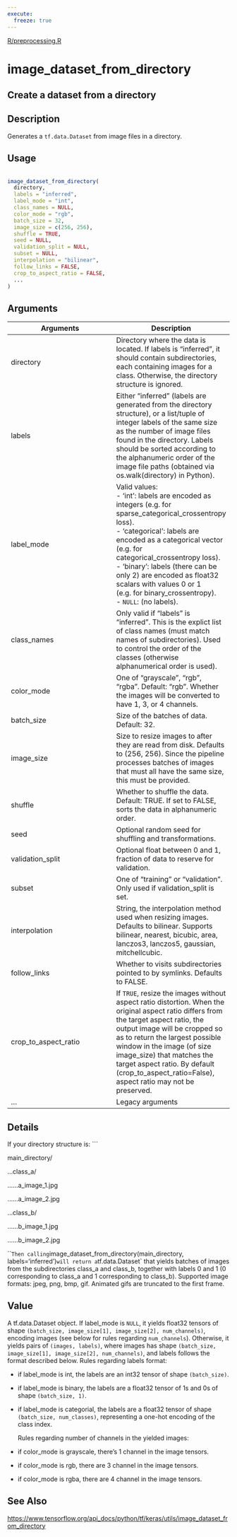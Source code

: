```yaml
---
execute:
  freeze: true
---
```


[R/preprocessing.R](https://github.com/rstudio/keras//blob/main/R/preprocessing.R#L1079) 

# image_dataset_from_directory

## Create a dataset from a directory

## Description
 Generates a `tf.data.Dataset` from image files in a directory. 


## Usage
```r
 
image_dataset_from_directory( 
  directory, 
  labels = "inferred", 
  label_mode = "int", 
  class_names = NULL, 
  color_mode = "rgb", 
  batch_size = 32, 
  image_size = c(256, 256), 
  shuffle = TRUE, 
  seed = NULL, 
  validation_split = NULL, 
  subset = NULL, 
  interpolation = "bilinear", 
  follow_links = FALSE, 
  crop_to_aspect_ratio = FALSE, 
  ... 
) 
```

## Arguments
|Arguments|Description|
|---|---|
| directory | Directory where the data is located. If labels is "inferred", it should contain subdirectories, each containing images for a class. Otherwise, the directory structure is ignored. |
| labels | Either "inferred" (labels are generated from the directory structure), or a list/tuple of integer labels of the same size as the number of image files found in the directory. Labels should be sorted according to the alphanumeric order of the image file paths (obtained via os.walk(directory) in Python). |
| label_mode | Valid values:  <br>- 'int': labels are encoded as integers (e.g. for sparse_categorical_crossentropy loss). <br>- 'categorical': labels are encoded as a categorical vector (e.g. for categorical_crossentropy loss). <br>- 'binary': labels (there can be only 2) are encoded as float32 scalars with values 0 or 1 (e.g. for binary_crossentropy). <br>- `NULL`: (no labels).  |
| class_names | Only valid if "labels" is "inferred". This is the explict list of class names (must match names of subdirectories). Used to control the order of the classes (otherwise alphanumerical order is used). |
| color_mode | One of "grayscale", "rgb", "rgba". Default: "rgb". Whether the images will be converted to have 1, 3, or 4 channels. |
| batch_size | Size of the batches of data. Default: 32. |
| image_size | Size to resize images to after they are read from disk. Defaults to (256, 256). Since the pipeline processes batches of images that must all have the same size, this must be provided. |
| shuffle | Whether to shuffle the data. Default: TRUE. If set to FALSE, sorts the data in alphanumeric order. |
| seed | Optional random seed for shuffling and transformations. |
| validation_split | Optional float between 0 and 1, fraction of data to reserve for validation. |
| subset | One of "training" or "validation". Only used if validation_split is set. |
| interpolation | String, the interpolation method used when resizing images. Defaults to bilinear. Supports bilinear, nearest, bicubic, area, lanczos3, lanczos5, gaussian, mitchellcubic. |
| follow_links | Whether to visits subdirectories pointed to by symlinks. Defaults to FALSE. |
| crop_to_aspect_ratio | If `TRUE`, resize the images without aspect ratio distortion. When the original aspect ratio differs from the target aspect ratio, the output image will be cropped so as to return the largest possible window in the image (of size image_size) that matches the target aspect ratio. By default (crop_to_aspect_ratio=False), aspect ratio may not be preserved. |
| ... | Legacy arguments |

## Details

 If your directory structure is:  ```

main_directory/ 

...class_a/ 

......a_image_1.jpg 

......a_image_2.jpg 

...class_b/ 

......b_image_1.jpg 

......b_image_2.jpg 

```  Then calling `image_dataset_from_directory(main_directory, labels='inferred')` will return a `tf.data.Dataset` that yields batches of images from the subdirectories class_a and class_b, together with labels 0 and 1 (0 corresponding to class_a and 1 corresponding to class_b).  Supported image formats: jpeg, png, bmp, gif. Animated gifs are truncated to the first frame. 


## Value

 A tf.data.Dataset object. If label_mode is `NULL`, it yields float32 tensors of shape `(batch_size, image_size[1], image_size[2], num_channels)`, encoding images (see below for rules regarding `num_channels`).  Otherwise, it yields pairs of `(images, labels)`, where images has shape `(batch_size, image_size[1], image_size[2], num_channels)`, and labels follows the format described below.  Rules regarding labels format:  

- if label_mode is int, the labels are an int32 tensor of shape `(batch_size)`. 

- if label_mode is binary, the labels are a float32 tensor of 1s and 0s of shape `(batch_size, 1)`. 

- if label_mode is categorial, the labels are a float32 tensor of shape `(batch_size, num_classes)`, representing a one-hot encoding of the class index. 

  Rules regarding number of channels in the yielded images:  

- if color_mode is grayscale, there's 1 channel in the image tensors. 

- if color_mode is rgb, there are 3 channel in the image tensors. 

- if color_mode is rgba, there are 4 channel in the image tensors. 

 



## See Also
 [https://www.tensorflow.org/api_docs/python/tf/keras/utils/image_dataset_from_directory](https://www.tensorflow.org/api_docs/python/tf/keras/utils/image_dataset_from_directory) 

